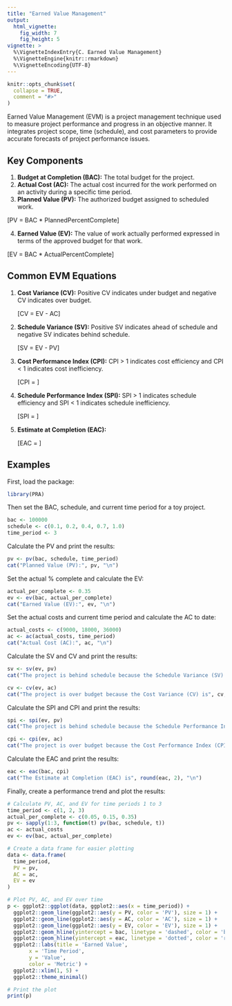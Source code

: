 ```yaml
---
title: "Earned Value Management"
output:
  html_vignette:
    fig_width: 7
    fig_height: 5
vignette: >
  %\VignetteIndexEntry{C. Earned Value Management}
  %\VignetteEngine{knitr::rmarkdown}
  %\VignetteEncoding{UTF-8}
---
```


```r
knitr::opts_chunk$set(
  collapse = TRUE,
  comment = "#>"
)
```

Earned Value Management (EVM) is a project management technique used to measure project performance and progress in an objective manner. It integrates project scope, time (schedule), and cost parameters to provide accurate forecasts of project performance issues.

## Key Components

1. **Budget at Completion (BAC):** The total budget for the project.
2. **Actual Cost (AC):** The actual cost incurred for the work performed on an activity during a specific time period.
3. **Planned Value (PV):** The authorized budget assigned to scheduled work.

\[PV = BAC * PlannedPercentComplete\]

4. **Earned Value (EV):** The value of work actually performed expressed in terms of the approved budget for that work.

\[EV = BAC * ActualPercentComplete\]

## Common EVM Equations

1. **Cost Variance (CV):** Positive CV indicates under budget and negative CV indicates over budget.
   
   \[CV = EV - AC\]
   
2. **Schedule Variance (SV):** Positive SV indicates ahead of schedule and negative SV indicates behind schedule.
   
   \[SV = EV - PV\]
   
3. **Cost Performance Index (CPI):** CPI > 1 indicates cost efficiency and CPI < 1 indicates cost inefficiency.

   \[CPI = \frac{EV}{AC}\]
  
4. **Schedule Performance Index (SPI):** SPI > 1 indicates schedule efficiency and SPI < 1 indicates schedule inefficiency.
   
   \[SPI = \frac{EV}{PV}\]
   
5. **Estimate at Completion (EAC):**
   
   \[EAC = \frac{BAC}{CPI}\]

## Examples

First, load the package:
```r
library(PRA)
```

Then set the BAC, schedule, and current time period for a toy project.
```r
bac <- 100000
schedule <- c(0.1, 0.2, 0.4, 0.7, 1.0)
time_period <- 3
```

Calculate the PV and print the results:
```r
pv <- pv(bac, schedule, time_period)
cat("Planned Value (PV):", pv, "\n")
```

Set the actual % complete and calculate the EV:
```r
actual_per_complete <- 0.35
ev <- ev(bac, actual_per_complete)
cat("Earned Value (EV):", ev, "\n")
```

Set the actual costs and current time period and calculate the AC to date:

```r
actual_costs <- c(9000, 18000, 36000)
ac <- ac(actual_costs, time_period)
cat("Actual Cost (AC):", ac, "\n")
```

Calculate the SV and CV and print the results:
```r
sv <- sv(ev, pv)
cat("The project is behind schedule because the Schedule Variance (SV) is", sv, "\n")

cv <- cv(ev, ac)
cat("The project is over budget because the Cost Variance (CV) is", cv, "\n")
```

Calculate the SPI and CPI and print the results:
```r
spi <- spi(ev, pv)
cat("The project is behind schedule because the Schedule Performance Index (SPI) is", round(spi, 2), "\n")

cpi <- cpi(ev, ac)
cat("The project is over budget because the Cost Performance Index (CPI) is", round(cpi, 2), "\n")
```

Calculate the EAC and print the results:
```r
eac <- eac(bac, cpi)
cat("The Estimate at Completion (EAC) is", round(eac, 2), "\n")
```

Finally, create a performance trend and plot the results:

```r
# Calculate PV, AC, and EV for time periods 1 to 3
time_period <- c(1, 2, 3)
actual_per_complete <- c(0.05, 0.15, 0.35)
pv <- sapply(1:3, function(t) pv(bac, schedule, t))
ac <- actual_costs
ev <- ev(bac, actual_per_complete)

# Create a data frame for easier plotting
data <- data.frame(
  time_period,
  PV = pv,
  AC = ac,
  EV = ev
)

# Plot PV, AC, and EV over time
p <- ggplot2::ggplot(data, ggplot2::aes(x = time_period)) +
  ggplot2::geom_line(ggplot2::aes(y = PV, color = 'PV'), size = 1) +
  ggplot2::geom_line(ggplot2::aes(y = AC, color = 'AC'), size = 1) +
  ggplot2::geom_line(ggplot2::aes(y = EV, color = 'EV'), size = 1) +
  ggplot2::geom_hline(yintercept = bac, linetype = 'dashed', color = 'blue', size = 1, show.legend = TRUE) +
  ggplot2::geom_hline(yintercept = eac, linetype = 'dotted', color = 'red', size = 1, show.legend = TRUE) +
  ggplot2::labs(title = 'Earned Value',
       x = 'Time Period',
       y = 'Value',
       color = 'Metric') +
  ggplot2::xlim(1, 5) +
  ggplot2::theme_minimal()

# Print the plot
print(p)
```
